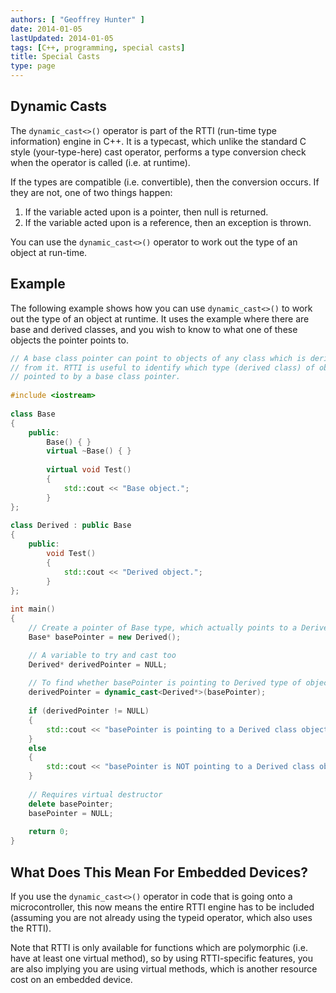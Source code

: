 ```yaml
---
authors: [ "Geoffrey Hunter" ]
date: 2014-01-05
lastUpdated: 2014-01-05
tags: [C++, programming, special casts]
title: Special Casts
type: page
---
```


## Dynamic Casts

The `dynamic_cast<>()` operator is part of the RTTI (run-time type information) engine in C++. It is a typecast, which unlike the standard C style (your-type-here) cast operator, performs a type conversion check when the operator is called (i.e. at runtime).

If the types are compatible (i.e. convertible), then the conversion occurs. If they are not, one of two things happen:

1. If the variable acted upon is a pointer, then null is returned.
2. If the variable acted upon is a reference, then an exception is thrown.

You can use the `dynamic_cast<>()` operator to work out the type of an object at run-time.

## Example

The following example shows how you can use `dynamic_cast<>()` to work out the type of an object at runtime. It uses the example where there are base and derived classes, and you wish to know to what one of these objects the pointer points to.

```c++
// A base class pointer can point to objects of any class which is derived 
// from it. RTTI is useful to identify which type (derived class) of object is 
// pointed to by a base class pointer.
    
#include <iostream>
    
class Base
{
    public:
        Base() { } 
        virtual ~Base() { } 
        
        virtual void Test() 
        {
            std::cout << "Base object.";
        }
};
    
class Derived : public Base
{
    public:
        void Test() 
        {
            std::cout << "Derived object.";
        }
};
    
int main()
{
    // Create a pointer of Base type, which actually points to a Derived object
    Base* basePointer = new Derived();

    // A variable to try and cast too
    Derived* derivedPointer = NULL;
    
    // To find whether basePointer is pointing to Derived type of object
    derivedPointer = dynamic_cast<Derived*>(basePointer);
    
    if (derivedPointer != NULL)
    {
        std::cout << "basePointer is pointing to a Derived class object";
    }
    else
    {
        std::cout << "basePointer is NOT pointing to a Derived class object";
    }
    
    // Requires virtual destructor 
    delete basePointer;
    basePointer = NULL;
    
    return 0;
}
```

## What Does This Mean For Embedded Devices?

If you use the `dynamic_cast<>()` operator in code that is going onto a microcontroller, this now means the entire RTTI engine has to be included (assuming you are not already using the typeid operator, which also uses the RTTI).

Note that RTTI is only available for functions which are polymorphic (i.e. have at least one virtual method), so by using RTTI-specific features, you are also implying you are using virtual methods, which is another resource cost on an embedded device.
